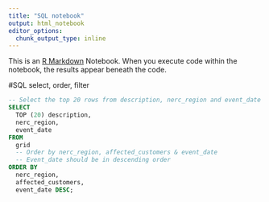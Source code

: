 ```yaml
---
title: "SQL notebook"
output: html_notebook
editor_options: 
  chunk_output_type: inline
---
```


This is an [R Markdown](http://rmarkdown.rstudio.com) Notebook. When you execute code within the notebook, the results appear beneath the code. 

#SQL select, order, filter

```sql
-- Select the top 20 rows from description, nerc_region and event_date
SELECT 
  TOP (20) description,
  nerc_region,
  event_date
FROM 
  grid 
  -- Order by nerc_region, affected_customers & event_date
  -- Event_date should be in descending order
ORDER BY
  nerc_region,
  affected_customers,
  event_date DESC;

```

